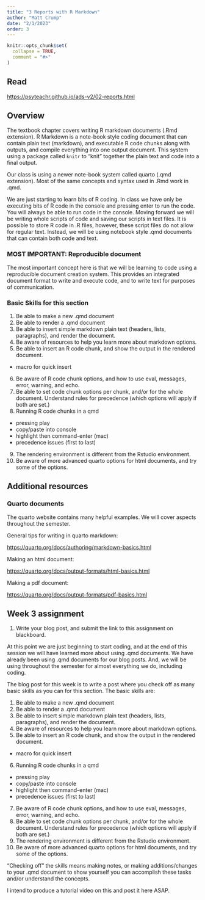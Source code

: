 ```yaml
---
title: "3 Reports with R Markdown"
author: "Matt Crump"
date: "2/1/2023"
order: 3 
---
```


```r
knitr::opts_chunk$set(
  collapse = TRUE,
  comment = "#>"
)
```

## Read

<https://psyteachr.github.io/ads-v2/02-reports.html>

## Overview

The textbook chapter covers writing R markdown documents (.Rmd extension). R Markdown is a note-book style coding document that can contain plain text (markdown), and executable R code chunks along with outputs, and compile everything into one output document. This system using a package called `knitr` to "knit" together the plain text and code into a final output.

Our class is using a newer note-book system called quarto (.qmd extension). Most of the same concepts and syntax used in .Rmd work in .qmd.

We are just starting to learn bits of R coding. In class we have only be executing bits of R code in the console and pressing enter to run the code. You will always be able to run code in the console. Moving forward we will be writing whole scripts of code and saving our scripts in text files. It is possible to store R code in .R files, however, these script files do not allow for regular text. Instead, we will be using notebook style .qmd documents that can contain both code and text.

### MOST IMPORTANT: Reproducible document

The most important concept here is that we will be learning to code using a reproducible document creation system. This provides an integrated document format to write and execute code, and to write text for purposes of communication. 

### Basic Skills for this section

1. Be able to make a new .qmd document
2. Be able to render a .qmd document
3. Be able to insert simple markdown plain text (headers, lists, paragraphs), and render the document.
4. Be aware of resources to help you learn more about markdown options.
5. Be able to insert an R code chunk, and show the output in the rendered document.
 - macro for quick insert
6. Be aware of R code chunk options, and how to use eval, messages, error, warning, and echo.
7. Be able to set code chunk options per chunk, and/or for the whole document. Understand rules for precedence (which options will apply if both are set.)
8. Running R code chunks in a qmd
  - pressing play
  - copy/paste into console
  - highlight then command-enter (mac) 
  - precedence issues (first to last)
9. The rendering environment is different from the Rstudio environment.
10. Be aware of more advanced quarto options for html documents, and try some of the options.


## Additional resources

### Quarto documents

The quarto website contains many helpful examples. We will cover aspects throughout the semester.

General tips for writing in quarto markdown:

<https://quarto.org/docs/authoring/markdown-basics.html>

Making an html document:

<https://quarto.org/docs/output-formats/html-basics.html>

Making a pdf document:

<https://quarto.org/docs/output-formats/pdf-basics.html>


## Week 3 assignment

1. Write your blog post, and submit the link to this assignment on blackboard.

At this point we are just beginning to start coding, and at the end of this session we will have learned more about using .qmd documents. We have already been using .qmd documents for our blog posts. And, we will be using throughout the semester for almost everything we do, including coding.

The blog post for this week is to write a post where you check off as many basic skills as you can for this section. The basic skills are:

1. Be able to make a new .qmd document
2. Be able to render a .qmd document
3. Be able to insert simple markdown plain text (headers, lists, paragraphs), and render the document.
4. Be aware of resources to help you learn more about markdown options.
5. Be able to insert an R code chunk, and show the output in the rendered document.
 - macro for quick insert
6. Running R code chunks in a qmd
  - pressing play
  - copy/paste into console
  - highlight then command-enter (mac) 
  - precedence issues (first to last)
7. Be aware of R code chunk options, and how to use eval, messages, error, warning, and echo.
8. Be able to set code chunk options per chunk, and/or for the whole document. Understand rules for precedence (which options will apply if both are set.)
9. The rendering environment is different from the Rstudio environment.
10. Be aware of more advanced quarto options for html documents, and try some of the options.

"Checking off" the skills means making notes, or making additions/changes to your .qmd document to show yourself you can accomplish these tasks and/or understand the concepts. 

I intend to produce a tutorial video on this and post it here ASAP.


















